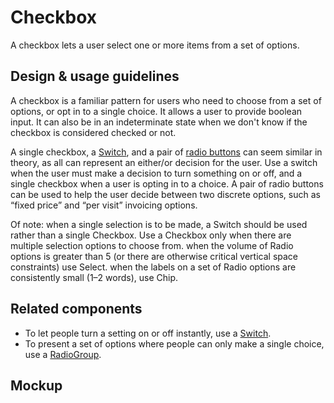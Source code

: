 
<Meta title="Components/Selections/Checkbox" />

# Checkbox

A checkbox lets a user select one or more items from a set of options.

## Design & usage guidelines

A checkbox is a familiar pattern for users who need to choose from a set of
options, or opt in to a single choice. It allows a user to provide boolean
input. It can also be in an indeterminate state when we don't know if the
checkbox is considered checked or not.

A single checkbox, a
[Switch](../?path=/docs/components-selections-switch--docs), and a pair of
[radio buttons](../?path=/docs/components-forms-and-inputs-radiogroup--docs) can
seem similar in theory, as all can represent an either/or decision for the user.
Use a switch when the user must make a decision to turn something on or off, and
a single checkbox when a user is opting in to a choice. A pair of radio buttons
can be used to help the user decide between two discrete options, such as “fixed
price” and “per visit” invoicing options.

Of note: when a single selection is to be made, a Switch should be used rather
than a single Checkbox. Use a Checkbox only when there are multiple selection
options to choose from. when the volume of Radio options is greater than 5 (or
there are otherwise critical vertical space constraints) use Select. when the
labels on a set of Radio options are consistently small (1–2 words), use Chip.

## Related components

- To let people turn a setting on or off instantly, use a
  [Switch](../?path=/docs/components-selections-switch--docs).
- To present a set of options where people can only make a single choice, use a
  [RadioGroup](../?path=/docs/components-forms-and-inputs-radiogroup--docs).

## Mockup

<Figma
  collapsable
  url="https://www.figma.com/file/avvgu5SkbBvS8lGVePBsqO/%F0%9F%92%99-Product%2FMobile?node-id=15272%3A30151"
/>
